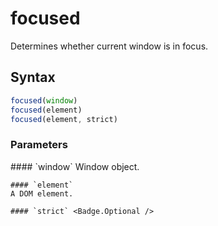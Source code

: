 <Module name="zeta-dom/dom" />

# focused

Determines whether current window is in focus.

## Syntax

```javascript
focused(window)
focused(element)
focused(element, strict)
```

<ImportHint
    name="focused"
    module="zeta-dom/dom"
    global="zeta.dom.focused"
/>

### Parameters

<dl>
    #### `window`
    Window object.

    #### `element`
    A DOM element.

    #### `strict` <Badge.Optional />
</dl>
